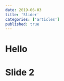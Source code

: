 ```yaml
---
date: 2019-06-03
title: 'Slider'
categories: ['articles']
published: true
---
```




<Slider>

# Hello

# Slide 2

</Slider>


<!-- ## learnreact.design

https://learnreact.design/tips/children-connectors/



```js react-live
<h1>Edit me</h1>
<button className="">Beep</button>
``` -->

<!--
<Slider slide1="first" slide2={<img src={Obraz} />} slide3="third" slide4="fourth" />
-->











<!-- ![sd](../js-load-priority.jpg) -->

